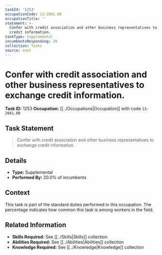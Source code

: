 ```yaml
---
taskId: '1253'
occupationCode: 13-2041.00
occupationTitle: ''
statement: >-
  Confer with credit association and other business representatives to exchange
  credit information.
taskType: Supplemental
incumbentsResponding: 20
collection: Tasks
source: onet
---
```

# Confer with credit association and other business representatives to exchange credit information.

**Task ID:** 1253
**Occupation:** [[../Occupations|Occupation]] with code `13-2041.00`

## Task Statement

> Confer with credit association and other business representatives to exchange credit information.

## Details

- **Type:** Supplemental
- **Performed By:** 20.0% of incumbents

## Context

This task is part of the standard duties performed in this occupation. The percentage indicates how common this task is among workers in the field.

## Related Information

- **Skills Required:** See [[../Skills|Skills]] collection
- **Abilities Required:** See [[../Abilities|Abilities]] collection
- **Knowledge Required:** See [[../Knowledge|Knowledge]] collection
